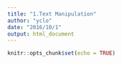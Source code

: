 ```yaml
---
title: "1.Text Manipulation"
author: "yclo"
date: "2016/10/1"
output: html_document
---
```


```r
knitr::opts_chunk$set(echo = TRUE)
```


```r
 
```

```r

```

